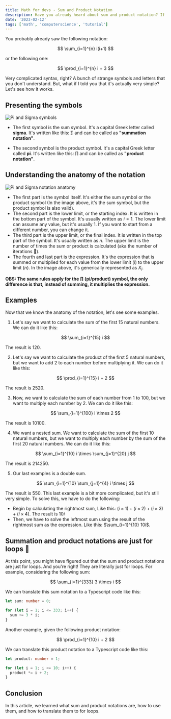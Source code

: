 ```yaml
---
title: Math for devs - Sum and Product Notation
description: Have you already heard about sum and product notation? If not, this article is for you. You probably have already seen it, but you didn't know what it is.
date: '2023-02-12'
tags: ['math', 'computerscience', 'tutorial']
---
```


You probably already saw the following notation:

$$
\sum_{i=1}^{n} i(i+1)
$$

or the following one:

$$
\prod_{i=1}^{n} i + 3
$$

Very complicated syntax, right? A bunch of strange symbols and letters that you don't understand. But, what if I told 
you that it's actually very simple? Let's see how it works.

## Presenting the symbols

<Image
  src="/images/pi-sigma.png"
  alt="Pi and Sigma symbols"
  width={1366}
  height={768}
/>

- The first symbol is the sum symbol. It's a capital Greek letter called **sigma**. It's written like this: $\sum$ and can be called as **"summation notation"**.

- The second symbol is the product symbol. It's a capital Greek letter called **pi**. It's written like this: $\prod$ and can be called as **"product notation"**.

## Understanding the anatomy of the notation

<Image
  src="/images/pi-sigma-notation-anatomy.png"
  alt="Pi and Sigma notation anatomy"
  width={1366}
  height={768}
/>

- The first part is the symbol itself. It's either the sum symbol or the product symbol (In the image above, it's the sum symbol, but the product symbol is also valid).
- The second part is the lower limit, or the starting index. It is written in the bottom part of the symbol.
It's usually written as $i = 1$. The lower limit can assume any value, but it's usually 1. If you want to start from a different number, you can change it.
- The third part is the upper limit, or the final index. It is written in the top part of the symbol. It's usually written as $n$.
The upper limit is the number of times the sum or product is calculated (aka the number of iterations :eyes:).
- The fourth and last part is the expression. It's the expression that is summed or multiplied for each value from the lower limit ($i$) to the upper limit ($n$). In the image above, it's
generically represented as $X_i$.

**OBS: The same rules apply for the $\prod$ (pi/product) symbol, the only difference is that, instead of summing, it multiplies the expression.**

## Examples

Now that we know the anatomy of the notation, let's see some examples.

1. Let's say we want to calculate the sum of the first 15 natural numbers. We can do it like this:

$$
\sum_{i=1}^{15} i
$$

The result is 120.

2. Let's say we want to calculate the product of the first 5 natural numbers, but we want to add 2 to each number before multiplying it. We can do it like this:

$$
\prod_{i=1}^{15} i + 2
$$

The result is 2520.

3. Now, we want to calculate the sum of each number from 1 to 100, but we want to multiply each number by 2. We can do it like this:

$$
\sum_{i=1}^{100} i \times 2
$$

The result is 10100.

4. We want a nested sum. We want to calculate the sum of the first 10 natural numbers, but we want to multiply each number by the sum of the first 20 natural numbers. We can do it like this:

$$
\sum_{i=1}^{10} i \times \sum_{j=1}^{20} j
$$

The result is 214250.

5. Our last examples is a double sum.

$$
\sum_{i=1}^{10} \sum_{j=1}^{4} i \times j
$$

The result is 550.
This last example is a bit more complicated, but it's still very simple. To solve this, we have to do the following:

- Begin by calculating the rightmost sum, Like this: $(i \times 1) + (i \times 2) + (i \times 3) + (i \times 4)$. The result is $10i$
- Then, we have to solve the leftmost sum using the result of the rightmost sum as the expression. Like this: $\sum_{i=1}^{10} 10i$.

## Summation and product notations are just for loops :exploding_head:

At this point, you might have figured out that the sum and product notations are just for loops. And you're right! They are literally just for loops.
For example, considering the following sum:

$$
\sum_{i=1}^{333} 3 \times i
$$

We can translate this sum notation to a Typescript code like this:

```typescript
let sum: number = 0;

for (let i = 1; i <= 333; i++) {
  sum += 3 * i;
}
```

Another example, given the following product notation:

$$
\prod_{i=1}^{10} i + 2
$$

We can translate this product notation to a Typescript code like this:

```typescript
let product: number = 1;

for (let i = 1; i <= 10; i++) {
  product *= i + 2;
}
```

## Conclusion

In this article, we learned what sum and product notations are, how to use them, and how to translate them to for loops.
